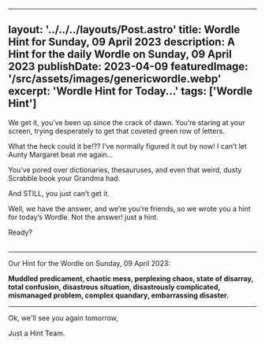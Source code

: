 ---
  layout: '../../../layouts/Post.astro'
  title: Wordle Hint for Sunday, 09 April 2023
  description: A Hint for the daily Wordle on Sunday, 09 April 2023
  publishDate: 2023-04-09
  featuredImage: '/src/assets/images/genericwordle.webp'
  excerpt: 'Wordle Hint for Today...'
  tags: ['Wordle Hint']
  ---

  We get it, you’ve been up since the crack of dawn. You’re staring at your screen, trying desperately to get that coveted green row of letters. 

  What the heck could it be!??
  I’ve normally figured it out by now!
  I can’t let Aunty Margaret beat me again… 

  You’ve pored over dictionaries, thesauruses, and even that weird, dusty Scrabble book your Grandma had.

  And STILL, you just can’t get it. 

  Well, we have the answer, and we’re you’re friends, so we wrote you a hint for today’s Wordle.
  Not the answer! just a hint. 

  Ready?<br /><br />

  ***

  Our Hint for the Wordle on Sunday, 09 April 2023:

  **Muddled predicament, chaotic mess, perplexing chaos, state of disarray, total confusion, disastrous situation, disastrously complicated, mismanaged problem, complex quandary, embarrassing disaster.**

  ***

  Ok, we'll see you again tomorrow, 

  Just a Hint Team.
  
